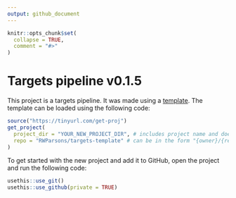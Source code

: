 ```yaml
---
output: github_document
---
```


<!-- README.md is generated from README.Rmd. Please edit that file -->

```r
knitr::opts_chunk$set(
  collapse = TRUE,
  comment = "#>"
)
```

# Targets pipeline v0.1.5

This project is a targets pipeline. It was made using a [template](https://github.com/adha-rex/targets-template).
The template can be loaded using the following code:


```r
source("https://tinyurl.com/get-proj")
get_project(
  project_dir = "YOUR_NEW_PROJECT_DIR", # includes project name and doesn't currently exist i.e. "Projects/new-targets-project"
  repo = "RWParsons/targets-template" # can be in the form "{owner}/{repo}" or just "{repo}" if you are the owner
)
```

To get started with the new project and add it to GitHub, open the project and run the following code:

```r
usethis::use_git()
usethis::use_github(private = TRUE)
```
